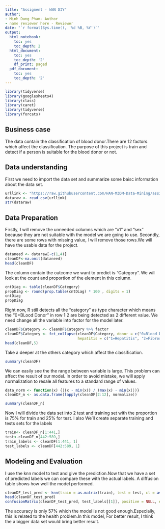 ---
title: "Assigment - kNN DIY"
author:
- Minh Dung Pham- Author
- name reviewer here - Reviewer
date: "`r format(Sys.time(), '%d %B, %Y')`"
output:
  html_notebook:
    toc: yes
    toc_depth: 2
  html_document:
    toc: yes
    toc_depth: '2'
    df_print: paged
  pdf_document:
    toc: yes
    toc_depth: '2'
---
```{r}
library(tidyverse)
library(googlesheets4)
library(class)
library(caret)
library(tidyverse)
library(forcats)
```
## Business case
The data contain the classification of blood donor.There are 12 factors which affect the classification. The purpose of this project is train and detect if a person is suitable for the blood donor or not.

## Data understanding 
First we need to import the data set and summarize some baisc information about the data set.
```{r, warning=FALSE, message=FALSE}

urllink <- "https://raw.githubusercontent.com/HAN-M3DM-Data-Mining/assignments/master/datasets/KNN-hcvdat0.csv"
dataraw <- read_csv(urllink)
str(dataraw)
```

## Data Preparation
Firstly, I will remove the unneeded columns which are "x1" and "sex" because they are not suitable with the model we are going to use. Secondly, there are some rows with missing value, I will remove those rows.We will have the usable data for the project.
```{r}
dataneed <- dataraw[-c(1,4)]
cleanDF<-na.omit(dataneed)
head(cleanDF)
```
The column contain the outcome we want to predict is "Category". We will look at the count and proportion of the element in this column.
```{r}
cntDiag <- table(cleanDF$Category)
propDiag <- round(prop.table(cntDiag) * 100 , digits = 1)
cntDiag
propDiag
```
Right now, R still detects all the "category" as type character which means the "0=BLood Donor" in row 1 2 are being detected as 2 different value. We need change all the variable into factor for the model later.

```{r, warning=FALSE}
cleanDF$Category <- cleanDF$Category %>% factor
cleanDF$Category <- fct_collapse(cleanDF$Category, donor = c("0=Blood Donor"), suspectdonor = c("0s=suspect Blood Donor"), 
                                 hepatitis = c("1=Hepatitis", "2=Fibrosis", "3=Cirrhosis"))
head(cleanDF,5)
```
Take a deeper at the others category which affect the classification. 
```{r}
summary(cleanDF)
```
We can easily see the the range between variable is large. This problem can affect the result of our model. In order to avoid mistake, we will apply normalization to resale all features to a standard range of values.

```{r}
data_norm <- function(x) {((x - min(x)) / (max(x) - min(x)))}
cleanDF_n <- as.data.frame(lapply(cleanDF[2:12], normalize))

summary(cleanDF_n)
```
Now I will divide the data set into 2 test and training set with the proportion is 75% for train and 25% for test. I also We’ll create separate training and tests sets for the labels
```{r}
train<- cleanDF_n[1:441,]
test<-cleanDF_n[442:589,]
train_labels <- cleanDF[1:441, 1]
test_labels <- cleanDF[442:589, 1]
```
## Modeling and Evaluation
 I use the knn model to test and give the prediction.Now that we have a set of predicted labels we can compare these with the actual labels. A diffusion table shows how well the model performed.
```{r}
cleanDF_test_pred <- knn(train = as.matrix(train), test = test, cl = as.matrix(train_labels), k = 10)
head(cleanDF_test_pred)
confusionMatrix(cleanDF_test_pred, test_labels[[1]], positive = NULL, dnn = c("Prediction", "True"))
```
The accuracy is only 57% which the model is not good enough.Especially, this is related to the health problem.In this model, For better result, I think the a bigger data set would bring better result. 